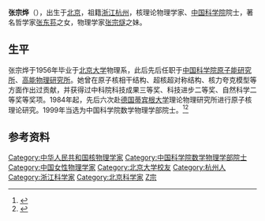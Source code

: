 '''张宗烨'''（{{bd|1935年|1月29日|||catIdx=Zhang张}}），出生于[[北京|北京]]，祖籍[[浙江|浙江]][[杭州|杭州]]，核理论物理学家、[[中国科学院|中国科学院]]院士，著名哲学家[[张东荪|张东荪]]之女，物理学家[[张宗燧|张宗燧]]之妹。

==生平==
张宗烨于1956年毕业于[[北京大学|北京大学]]物理系，此后先后任职于[[中国科学院原子能研究所|中国科学院原子能研究所]]、[[高能物理研究所|高能物理研究所]]。她曾在原子核相干结构、超核超对称结构、核力夸克模型等方面作出过贡献，并获得过中科院科技成果三等奖、科技进步二等奖、自然科学二等奖等奖项。1984年起，先后六次赴[[德国|德国]][[蒂宾根大学|蒂宾根大学]]理论物理研究所进行原子核理论研究。1999年当选为中国科学院数学物理学部院士。<ref>{{cite web|url=http://sourcedb.cas.cn/sourcedb_ad_cas/zw2/ysxx/sxwlxb/200906/t20090624_1791964.html|title=张宗烨|publisher=中国科学院|deadurl=yes|archiveurl=https://web.archive.org/web/20111023112123/http://sourcedb.cas.cn/sourcedb_ad_cas/zw2/ysxx/sxwlxb/200906/t20090624_1791964.html|archivedate=2011-10-23}}</ref><ref>{{cite web|url=http://sourcedb.ihep.cas.cn/zw/zjrc/ds/llwl/201006/t20100613_2882263.html|title=张宗烨|publisher=中科院高能物理研究所|access-date=2011-03-31|archive-date=2016-03-04|archive-url=https://web.archive.org/web/20160304070727/http://sourcedb.ihep.cas.cn/zw/zjrc/ds/llwl/201006/t20100613_2882263.html}}</ref>

== 参考资料 ==
{{reflist}}

{{中国科学院数学物理学部院士}}
{{科学家小作品}}
{{DEFAULTSORT:Zhang张}}
[[Category:中华人民共和国核物理学家|Category:中华人民共和国核物理学家]]
[[Category:中国科学院数学物理学部院士|Category:中国科学院数学物理学部院士]]
[[Category:中国女性物理学家|Category:中国女性物理学家]]
[[Category:北京大学校友|Category:北京大学校友]]
[[Category:杭州人|Category:杭州人]]
[[Category:浙江科学家|Category:浙江科学家]]
[[Category:北京科学家|Category:北京科学家]]
[[Category:张姓|Z宗]]